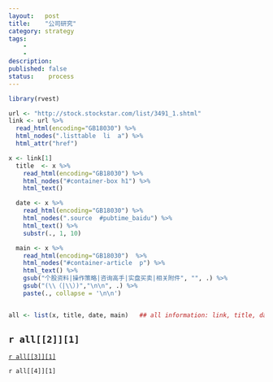 ```yaml
---
layout:   post
title:    "公司研究"
category: strategy
tags:     
    -  
    -   
description: 
published: false
status:    process
---
```


```r
library(rvest)
```

```r
url <- "http://stock.stockstar.com/list/3491_1.shtml"
link <- url %>% 
  read_html(encoding="GB18030") %>% 
  html_nodes(".listtable  li  a") %>% 
  html_attr("href")
```

#####################################################################################

```r
x <- link[1]
  title  <- x %>% 
    read_html(encoding="GB18030") %>% 
    html_nodes("#container-box h1") %>% 
    html_text()

  date <- x %>% 
    read_html(encoding="GB18030") %>% 
    html_nodes(".source  #pubtime_baidu") %>% 
    html_text() %>% 
    substr(., 1, 10)

  main <- x %>%
    read_html(encoding="GB18030")  %>% 
    html_nodes("#container-article  p") %>% 
    html_text() %>% 
    gsub("个股资料|操作策略|咨询高手|实盘买卖|相关附件", "", .) %>%
    gsub("(\\（|\\）)","\n\n", .) %>% 
    paste(., collapse = '\n\n')


all <- list(x, title, date, main)   ## all information: link, title, date, main
```

## `r all[[2]][1]` 
[`r all[[3]][1]`](`r all[[1]][1]`)

`r all[[4]][1]`
